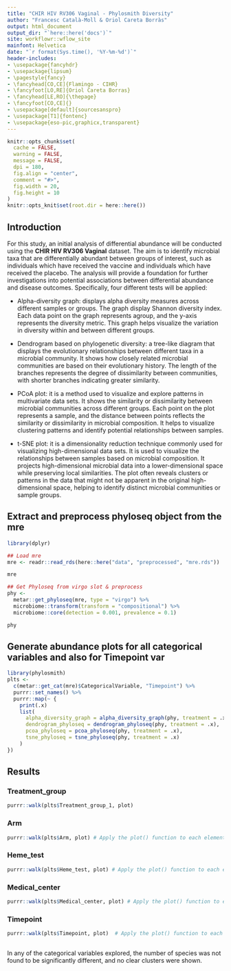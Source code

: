 ```yaml
---
title: "CHIR HIV RV306 Vaginal - Phylosmith Diversity"
author: "Francesc Català-Moll & Oriol Careta Borràs"
output: html_document
output_dir: "`here::here('docs')`"
site: workflowr::wflow_site
mainfont: Helvetica
date: "`r format(Sys.time(), '%Y-%m-%d')`"
header-includes:
- \usepackage{fancyhdr}
- \usepackage{lipsum}
- \pagestyle{fancy}
- \fancyhead[CO,CE]{Flamingo - CIHR}
- \fancyfoot[LO,RE]{Oriol Careta Borras}
- \fancyhead[LE,RO]{\thepage}
- \fancyfoot[CO,CE]{}
- \usepackage[default]{sourcesanspro}
- \usepackage[T1]{fontenc}
- \usepackage{eso-pic,graphicx,transparent}
---
```


```r
knitr::opts_chunk$set(
  cache = FALSE,
  warning = FALSE,
  message = FALSE,
  dpi = 180,
  fig.align = "center",
  comment = "#>",
  fig.width = 20,
  fig.height = 10
)
knitr::opts_knit$set(root.dir = here::here())
```


## Introduction 

For this study, an initial analysis of differential abundance will be conducted using the **CHIR HIV RV306 Vaginal** dataset. The aim is to identify microbial taxa that are differentially abundant between groups of interest, such as individuals which have received the vaccine and individuals which have received the placebo. The analysis will provide a foundation for further investigations into potential associations between differential abundance and disease outcomes. Specifically, four different tests will be applied:

- Alpha-diversity graph: displays alpha diversity measures across different samples or groups. The graph display Shannon diversity index. Each data point on the graph represents agroup, and the y-axis represents the diversity metric. This graph helps visualize the variation in diversity within and between different groups.

- Dendrogram based on phylogenetic diversity: a tree-like diagram that displays the evolutionary relationships between different taxa in a microbial community. It shows how closely related microbial communities are based on their evolutionary history. The length of the branches represents the degree of dissimilarity between communities, with shorter branches indicating greater similarity.

- PCoA plot: it is a method used to visualize and explore patterns in multivariate data sets. It shows the similarity or dissimilarity between microbial communities across different  groups. Each point on the plot represents a sample, and the distance between points reflects the similarity or dissimilarity in microbial composition. It helps to visualize clustering patterns and identify potential relationships between samples.

- t-SNE plot: it is a dimensionality reduction technique commonly used for visualizing high-dimensional data sets. It is used to visualize the relationships between samples based on microbial composition. It projects high-dimensional microbial data into a lower-dimensional space while preserving local similarities. The plot often reveals clusters or patterns in the data that might not be apparent in the original high-dimensional space, helping to identify distinct microbial communities or sample groups.

## Extract and preprocess phyloseq object from the mre

```r
library(dplyr)

## Load mre
mre <- readr::read_rds(here::here("data", "preprocessed", "mre.rds"))

mre

## Get Phyloseq from virgo slot & preprocess
phy <- 
  metar::get_phyloseq(mre, type = "virgo") %>%
  microbiome::transform(transform = "compositional") %>%
  microbiome::core(detection = 0.001, prevalence = 0.1)

phy
```

## Generate abundance plots for all categorical variables and also for Timepoint var

```r
library(phylosmith)
plts <-
  c(metar::get_cat(mre)$CategoricalVariable, "Timepoint") %>%
  purrr::set_names() %>%
  purrr::map(~ {
    print(.x)
    list(
      alpha_diversity_graph = alpha_diversity_graph(phy, treatment = .x),
      dendrogram_phyloseq = dendrogram_phyloseq(phy, treatment = .x),
      pcoa_phyloseq = pcoa_phyloseq(phy, treatment = .x),
      tsne_phyloseq = tsne_phyloseq(phy, treatment = .x)
    )
})
```

## Results {.tabset}

### Treatment_group {.active}

```r
purrr::walk(plts$Treatment_group_1, plot)
```

### Arm

```r
purrr::walk(plts$Arm, plot) # Apply the plot() function to each element in the plts$Arm list
```

### Heme_test

```r
purrr::walk(plts$Heme_test, plot) # Apply the plot() function to each element in the plts$Heme_test list
```

### Medical_center

```r
purrr::walk(plts$Medical_center, plot) # Apply the plot() function to each element in the plts$Medical_center
```

### Timepoint

```r
purrr::walk(plts$Timepoint, plot)  # Apply the plot() function to each element in the plts$Timepoint list
```

## {-}

In any of the categorical variables explored, the number of species was not found to be significantly different, and no clear clusters were shown.
